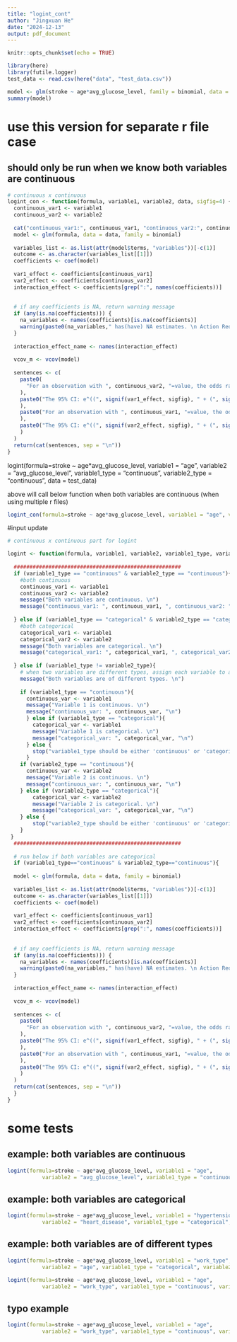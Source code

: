 ```yaml
---
title: "logint_cont"
author: "Jingxuan He"
date: "2024-12-13"
output: pdf_document
---
```


```r
knitr::opts_chunk$set(echo = TRUE)
```

```r
library(here)
library(futile.logger)
test_data <- read.csv(here("data", "test_data.csv"))
```

```r
model <- glm(stroke ~ age*avg_glucose_level, family = binomial, data = test_data)
summary(model)
```
# use this version for separate r file case
## should only be run when we know both variables are continuous
```r
# continuous x continuous
logint_con <- function(formula, variable1, variable2, data, sigfig=4) {
  continuous_var1 <- variable1
  continuous_var2 <- variable2
  
  cat("continuous_var1:", continuous_var1, "continuous_var2:", continuous_var2, "\n")
  model <- glm(formula, data = data, family = binomial)
  
  variables_list <- as.list(attr(model$terms, "variables"))[-c(1)]
  outcome <- as.character(variables_list[[1]])
  coefficients <- coef(model)
  
  var1_effect <- coefficients[continuous_var1]
  var2_effect <- coefficients[continuous_var2]
  interaction_effect <- coefficients[grep(":", names(coefficients))]
  
  
  # if any coefficients is NA, return warning message
  if (any(is.na(coefficients))) {
    na_variables <- names(coefficients)[is.na(coefficients)]
    warning(paste0(na_variables," has(have) NA estimates. \n Action Required: Consider re-specifying the model or re-examining interaction terms for meaningfulness. \n"))
  }
  
  interaction_effect_name <- names(interaction_effect)
  
  vcov_m <- vcov(model)
  
  sentences <- c(
    paste0(
      "For an observation with ", continuous_var2, "=value, the odds ratio of '", outcome, "' for increasing ", continuous_var1, " by one unit is e^(", signif(var1_effect, sigfig), " + (", signif(interaction_effect, sigfig), ")*(value)", ")."
    ),
    paste0("The 95% CI: e^((", signif(var1_effect, sigfig), " + (", signif(interaction_effect, sigfig), ")*(value)) ± (1.96)*sqrt(", signif(vcov_m[continuous_var1, continuous_var1],sigfig), " + ", signif(vcov_m[interaction_effect_name, interaction_effect_name],sigfig), " + 2*(value)*(", signif(vcov_m[continuous_var1, interaction_effect_name],sigfig), "))). \n"
    ),
    paste0("For an observation with ", continuous_var1, "=value, the odds ratio of '", outcome, "' for increasing ", continuous_var2, " by one unit is e^(", signif(var2_effect, sigfig), " + (", signif(interaction_effect, sigfig), ")*(value)", ")."
    ),
    paste0("The 95% CI: e^((", signif(var2_effect, sigfig), " + (", signif(interaction_effect, sigfig), ")*(value)) ± (1.96)*sqrt(", signif(vcov_m[continuous_var2, continuous_var2],sigfig), " + ", signif(vcov_m[interaction_effect_name, interaction_effect_name],sigfig), " + 2*(value)*(", signif(vcov_m[continuous_var2, interaction_effect_name],sigfig), "))). \n"
    )
  )
  return(cat(sentences, sep = "\n"))
}
```

logint(formula=stroke ~ age*avg_glucose_level, variable1 = "age", 
           variable2 = "avg_glucose_level", variable1_type = "continuous", variable2_type = "continuous", data = test_data)

above will call below function when both variables are continuous (when using multiple r files)
```r
logint_con(formula=stroke ~ age*avg_glucose_level, variable1 = "age", variable2 = "avg_glucose_level", data = test_data, sigfig=4)
```


#input update

```r
# continuous x continuous part for logint

logint <- function(formula, variable1, variable2, variable1_type, variable2_type, data, sigfig=4) {
  
  #####################################################
  if (variable1_type == "continuous" & variable2_type == "continuous"){
    #both continuous
    continuous_var1 <- variable1
    continuous_var2 <- variable2
    message("Both variables are continuous. \n")
    message("continuous_var1: ", continuous_var1, ", continuous_var2: ", continuous_var2, "\n")
    
  } else if (variable1_type == "categorical" & variable2_type == "categorical"){
    #both categorical
    categorical_var1 <- variable1
    categorical_var2 <- variable2
    message("Both variables are categorical. \n")
    message("categorical_var1: ", categorical_var1, ", categorical_var2: ", categorical_var2, "\n")
    
  } else if (variable1_type != variable2_type){
    # when two variables are different types, assign each variable to appropriate type variable
    message("Both variables are of different types. \n")
    
    if (variable1_type == "continuous"){
      continuous_var <- variable1
      message("Variable 1 is continuous. \n")
      message("continuous_var: ", continuous_var, "\n")
      } else if (variable1_type == "categorical"){
        categorical_var <- variable1
        message("Variable 1 is categorical. \n")
        message("categorical_var: ", categorical_var, "\n")
      } else {
        stop("variable1_type should be either 'continuous' or 'categorical'.")
      }
    if (variable2_type == "continuous"){
      continuous_var <- variable2
      message("Variable 2 is continuous. \n")
      message("continuous_var: ", continuous_var, "\n")
    } else if (variable2_type == "categorical"){
        categorical_var <- variable2
        message("Variable 2 is categorical. \n")
        message("categorical_var: ", categorical_var, "\n")
    } else {
        stop("variable2_type should be either 'continuous' or 'categorical'.")
    }
 }
  #####################################################
  
  # run below if both variables are categorical
  if (variable1_type=="continuous" & variable2_type=="continuous"){
  
  model <- glm(formula, data = data, family = binomial)
  
  variables_list <- as.list(attr(model$terms, "variables"))[-c(1)]
  outcome <- as.character(variables_list[[1]])
  coefficients <- coef(model)
  
  var1_effect <- coefficients[continuous_var1]
  var2_effect <- coefficients[continuous_var2]
  interaction_effect <- coefficients[grep(":", names(coefficients))]
  
  
  # if any coefficients is NA, return warning message
  if (any(is.na(coefficients))) {
    na_variables <- names(coefficients)[is.na(coefficients)]
    warning(paste0(na_variables," has(have) NA estimates. \n Action Required: Consider re-specifying the model or re-examining interaction terms for meaningfulness. \n"))
  }
  
  interaction_effect_name <- names(interaction_effect)
  
  vcov_m <- vcov(model)
  
  sentences <- c(
    paste0(
      "For an observation with ", continuous_var2, "=value, the odds ratio of '", outcome, "' for increasing ", continuous_var1, " by one unit is e^(", signif(var1_effect, sigfig), " + (", signif(interaction_effect, sigfig), ")*(value)", ")."
    ),
    paste0("The 95% CI: e^((", signif(var1_effect, sigfig), " + (", signif(interaction_effect, sigfig), ")*(value)) ± (1.96)*sqrt(", signif(vcov_m[continuous_var1, continuous_var1],sigfig), " + ", signif(vcov_m[interaction_effect_name, interaction_effect_name],sigfig), " + 2*(value)*(", signif(vcov_m[continuous_var1, interaction_effect_name],sigfig), "))). \n"
    ),
    paste0("For an observation with ", continuous_var1, "=value, the odds ratio of '", outcome, "' for increasing ", continuous_var2, " by one unit is e^(", signif(var2_effect, sigfig), " + (", signif(interaction_effect, sigfig), ")*(value)", ")."
    ),
    paste0("The 95% CI: e^((", signif(var2_effect, sigfig), " + (", signif(interaction_effect, sigfig), ")*(value)) ± (1.96)*sqrt(", signif(vcov_m[continuous_var2, continuous_var2],sigfig), " + ", signif(vcov_m[interaction_effect_name, interaction_effect_name],sigfig), " + 2*(value)*(", signif(vcov_m[continuous_var2, interaction_effect_name],sigfig), "))). \n"
    )
  )
  return(cat(sentences, sep = "\n"))
  }
}
```

# some tests

## example: both variables are continuous
```r
logint(formula=stroke ~ age*avg_glucose_level, variable1 = "age", 
           variable2 = "avg_glucose_level", variable1_type = "continuous", variable2_type = "continuous", data = test_data)
```
## example: both variables are categorical
```r
logint(formula=stroke ~ age*avg_glucose_level, variable1 = "hypertension", 
           variable2 = "heart_disease", variable1_type = "categorical", variable2_type = "categorical", data = test_data)
```

## example: both variables are of different types
```r
logint(formula=stroke ~ age*avg_glucose_level, variable1 = "work_type", 
           variable2 = "age", variable1_type = "categorical", variable2_type = "continuous", data = test_data)
```

```r
logint(formula=stroke ~ age*avg_glucose_level, variable1 = "age", 
           variable2 = "work_type", variable1_type = "continuous", variable2_type = "categorical", data = test_data)
```

## typo example
```r
logint(formula=stroke ~ age*avg_glucose_level, variable1 = "age", 
           variable2 = "work_type", variable1_type = "continuous", variable2_type = "categoricall", data = test_data)
```

